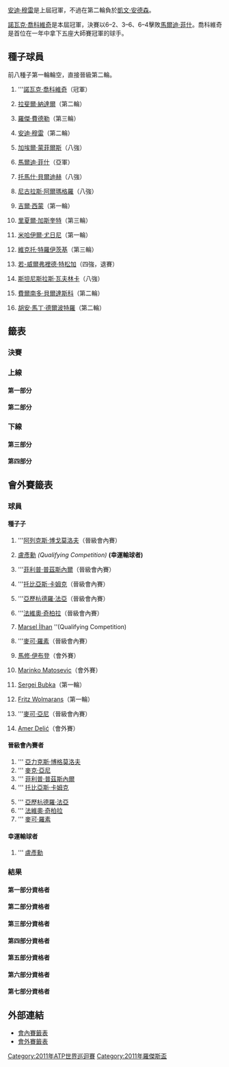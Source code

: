 {{noteTA|G1=Tennis
|1=zh-hans:圈;zh-hant:輪
|2=zh-hans:半区;zh-hant:半部;
|3=zh-hans:半决赛;zh-hk:準決賽;zh-tw:四強;
|4=zh-hans:半準决赛;zh-hk:半準決賽;zh-tw:八強;
}}

{{TennisEvents2|2011|羅傑斯盃|
|champ = {{flagicon|SRB}} [[諾瓦克·喬科維奇|諾瓦克·喬科維奇]]
|runner = {{flagicon|USA}} [[馬爾迪·菲什|馬爾迪·菲什]] 
|score = 6–2、3–6、6–4
}}

{{main|2011年羅傑斯盃}}

[[安迪·穆雷|安迪·穆雷]]是上屆冠軍，不過在第二輪負於[[凱文·安德森|凱文·安德森]]。

[[諾瓦克·喬科維奇|諾瓦克·喬科維奇]]是本屆冠軍，決賽以6–2、3–6、6–4擊敗[[馬爾迪·菲什|馬爾迪·菲什]]。喬科維奇是首位在一年中拿下五座大師賽冠軍的球手。

== 種子球員 ==
前八種子第一輪輪空，直接晉級第二輪。
{{col-begin}}
{{col-2}}
#{{flagicon|SRB}} '''[[諾瓦克·喬科維奇|諾瓦克·喬科維奇]]（冠軍）
#{{flagicon|ESP}} [[拉斐爾·納達爾|拉斐爾·納達爾]]（第二輪）
#{{flagicon|SUI}} [[羅傑·費德勒|羅傑·費德勒]]（第三輪）
#{{flagicon|GBR}} [[安迪·穆雷|安迪·穆雷]]（第二輪）
#{{flagicon|FRA}} [[加埃爾·蒙菲爾斯|加埃爾·蒙菲爾斯]]（八強）
#{{flagicon|USA}} [[馬爾迪·菲什|馬爾迪·菲什]]（亞軍）
#{{flagicon|CZE}} [[托馬什·貝爾迪赫|托馬什·貝爾迪赫]]（八強）
#{{flagicon|ESP}} [[尼古拉斯·阿爾瑪格羅|尼古拉斯·阿爾瑪格羅]]（八強）
{{col-2}}
<ol start=9>
<li>{{flagicon|FRA}} [[吉爾·西蒙|吉爾·西蒙]]（第一輪）
<li>{{flagicon|FRA}} [[里夏爾·加斯奎特|里夏爾·加斯奎特]]（第三輪）
<li>{{flagicon|RUS}} [[米哈伊爾·尤日尼|米哈伊爾·尤日尼]]（第一輪）
<li>{{flagicon|SRB}} [[維克托·特羅伊茨基|維克托·特羅伊茨基]]（第三輪）
<li>{{flagicon|FRA}} [[若-威爾弗裡德·特松加|若-威爾弗裡德·特松加]]（四強，退賽）
<li>{{flagicon|SUI}} [[斯坦尼斯拉斯·瓦夫林卡|斯坦尼斯拉斯·瓦夫林卡]]（八強）
<li>{{flagicon|ESP}} [[費爾南多·貝爾達斯科|費爾南多·貝爾達斯科]]（第二輪）
<li>{{flagicon|ARG}} [[胡安·馬丁·德爾波特羅|胡安·馬丁·德爾波特羅]]（第二輪）
</ol>
{{col-end}}

==籤表==
{{Draw key}}
=== 決賽 ===
{{8TeamBracket-Tennis3
| RD1=八強
| RD2=四強
| RD3=決賽
| team-width=175

|RD1-seed1=1
|RD1-team1='''{{flagicon|SRB}} [[諾瓦克·喬科維奇|諾瓦克·喬科維奇]]
|RD1-score1-1='''6
|RD1-score1-2='''6
|RD1-score1-3=
|RD1-seed2=5
|RD1-team2={{flagicon|FRA}} [[加埃爾·蒙菲爾斯|加埃爾·蒙菲爾斯]]
|RD1-score2-1=2
|RD1-score2-2=1
|RD1-score2-3=

|RD1-seed3=13
|RD1-team3='''{{flagicon|FRA}} [[若-威爾弗裡德·特松加|若-威爾弗裡德·特松加]]
|RD1-score3-1='''6
|RD1-score3-2='''6
|RD1-score3-3=
|RD1-seed4=8
|RD1-team4={{flagicon|ESP}} [[尼古拉斯·阿爾瑪格羅|尼古拉斯·阿爾瑪格羅]]
|RD1-score4-1=4
|RD1-score4-2=4
|RD1-score4-3= 

|RD1-seed5=6
|RD1-team5='''{{flagicon|USA}} [[馬爾迪·菲什|馬爾迪·菲什]]
|RD1-score5-1='''6
|RD1-score5-2=6<sup>8</sup>
|RD1-score5-3='''6
|RD1-seed6=14
|RD1-team6={{flagicon|SUI}} [[斯坦尼斯拉斯·瓦夫林卡|斯坦尼斯拉斯·瓦夫林卡]]
|RD1-score6-1=3
|RD1-score6-2='''7<sup>10</sup>
|RD1-score6-3=0

|RD1-seed7=7
|RD1-team7={{flagicon|CZE}} [[托馬什·貝爾迪赫|托馬什·貝爾迪赫]]
|RD1-score7-1=4
|RD1-score7-2=4
|RD1-score7-3= 
|RD1-seed8=
|RD1-team8={{flagicon|SRB}} '''[[揚科·蒂普薩雷維奇|揚科·蒂普薩雷維奇]]
|RD1-score8-1='''6
|RD1-score8-2='''6
|RD1-score8-3= 

|RD2-seed1=1
|RD2-team1='''{{flagicon|SRB}} [[諾瓦克·喬科維奇|諾瓦克·喬科維奇]]
|RD2-score1-1='''6
|RD2-score1-2=3
|RD2-score1-3= 
|RD2-seed2=13
|RD2-team2={{flagicon|FRA}} [[若-威爾弗裡德·特松加|若-威爾弗裡德·特松加]]
|RD2-score2-1=4
|RD2-score2-2=0
|RD2-score2-3=r

|RD2-seed3=6
|RD2-team3='''{{flagicon|USA}} [[馬爾迪·菲什|馬爾迪·菲什]]
|RD2-score3-1='''6
|RD2-score3-2='''6
|RD2-score3-3=
|RD2-seed4=
|RD2-team4={{flagicon|SRB}} [[揚科·蒂普薩雷維奇|揚科·蒂普薩雷維奇]]
|RD2-score4-1=3
|RD2-score4-2=4
|RD2-score4-3=

|RD3-seed1=1
|RD3-team1='''{{flagicon|SRB}} [[諾瓦克·喬科維奇|諾瓦克·喬科維奇]]
|RD3-score1-1='''6
|RD3-score1-2=3
|RD3-score1-3='''6
|RD3-seed2=6
|RD3-team2={{flagicon|USA}} [[馬爾迪·菲什|馬爾迪·菲什]]
|RD3-score2-1=2
|RD3-score2-2='''6
|RD3-score2-3=4
}}

=== 上線 ===
==== 第一部分 ====
{{16TeamBracket-Compact-Tennis3-Byes
| RD1=第一輪
| RD2=第二輪
| RD3=第三輪
| RD4=八強

|RD1-seed03= 
|RD1-team03='''{{flagicon|RUS}} [[尼古萊·達維登科|達維登科]]
|RD1-score03-1='''6
|RD1-score03-2='''6
|RD1-score03-3= 
|RD1-seed04=Q
|RD1-team04={{flagicon|ITA}} [[法維奧·奇柏拉|奇柏拉]]
|RD1-score04-1=3
|RD1-score04-2=3
|RD1-score04-3= 

|RD1-seed05= 
|RD1-team05={{flagicon|ITA}} [[安德烈亞斯·塞皮|塞皮]]
|RD1-score05-1=5
|RD1-score05-2=4
|RD1-score05-3= 
|RD1-seed06= 
|RD1-team06='''{{flagicon|CRO}} [[馬林·契利奇|契利奇]]
|RD1-score06-1='''7
|RD1-score06-2='''6
|RD1-score06-3= 

|RD1-seed07= 
|RD1-team07={{flagicon|FIN}} [[亞爾科·涅米寧|涅米寧]]
|RD1-score07-1=4
|RD1-score07-2=0
|RD1-score07-3= 
|RD1-seed08=16
|RD1-team08={{flagicon|ARG}} '''[[胡安·馬丁·德爾波特羅|德爾波特羅]]
|RD1-score08-1='''6
|RD1-score08-2='''6
|RD1-score08-3= 

|RD1-seed09=12
|RD1-team09='''{{flagicon|SRB}} [[維克托·特羅伊茨基|特羅伊茨基]]
|RD1-score09-1=2
|RD1-score09-2='''6
|RD1-score09-3='''6
|RD1-seed10=Q
|RD1-team10={{flagicon|USA}} [[麥可·亞尼|亞尼]]
|RD1-score10-1='''6
|RD1-score10-2=3
|RD1-score10-3=1

|RD1-seed11= 
|RD1-team11={{flagicon|CYP}} [[馬科斯·巴格達蒂斯|巴格達蒂斯]]
|RD1-score11-1=3
|RD1-score11-2=4
|RD1-score11-3= 
|RD1-seed12= 
|RD1-team12='''{{flagicon|USA}} [[約翰·伊斯內爾|伊斯內爾]]
|RD1-score12-1='''6
|RD1-score12-2='''6
|RD1-score12-3= 

|RD1-seed13=Q
|RD1-team13={{flagicon|USA}} '''[[亞力克斯·博格莫洛夫|博格莫洛夫]] 
|RD1-score13-1='''6
|RD1-score13-2='''7<sup>7</sup>
|RD1-score13-3= 
|RD1-seed14= 
|RD1-team14={{flagicon|FRA}} [[阿德里安·曼納里諾|曼納里諾]]
|RD1-score14-1=2
|RD1-score14-2=6<sup>4</sup>
|RD1-score14-3= 

|RD2-seed01=1
|RD2-team01={{flagicon|SRB}} '''[[諾瓦克·喬科維奇|喬科維奇]]
|RD2-score01-1='''7
|RD2-score01-2='''6
|RD2-score01-3= 
|RD2-seed02= 
|RD2-team02={{flagicon|RUS}} [[尼古萊·達維登科|達維登科]]
|RD2-score02-1=5
|RD2-score02-2=1
|RD2-score02-3= 

|RD2-seed03=
|RD2-team03='''{{flagicon|CRO}} [[馬林·契利奇|契利奇]]
|RD2-score03-1='''6
|RD2-score03-2='''6
|RD2-score03-3=
|RD2-seed04=16
|RD2-team04={{flagicon|ARG}} [[胡安·馬丁·德爾波特羅|德爾波特羅]]
|RD2-score04-1=3
|RD2-score04-2=4
|RD2-score04-3=

|RD2-seed05=12
|RD2-team05='''{{flagicon|SRB}} [[維克托·特羅伊茨基|特羅伊茨基]]
|RD2-score05-1='''6
|RD2-score05-2=3
|RD2-score05-3='''6
|RD2-seed06= 
|RD2-team06={{flagicon|USA}} [[約翰·伊斯內爾|伊斯內爾]]
|RD2-score06-1=4
|RD2-score06-2='''6
|RD2-score06-3=2

|RD2-seed07=Q
|RD2-team07={{flagicon|USA}} [[亞力克斯·博格莫洛夫|博格莫洛夫]] 
|RD2-score07-1=2
|RD2-score07-2=6<sup>5</sup>
|RD2-score07-3=
|RD2-seed08=5
|RD2-team08='''{{flagicon|FRA}} [[加埃爾·蒙菲爾斯|蒙菲爾斯]]
|RD2-score08-1='''6
|RD2-score08-2='''7<sup>7</sup>
|RD2-score08-3=

|RD3-seed01=1
|RD3-team01='''{{flagicon|SRB}} [[諾瓦克·喬科維奇|喬科維奇]]
|RD3-score01-1='''7
|RD3-score01-2='''6
|RD3-score01-3= 
|RD3-seed02=
|RD3-team02={{flagicon|CRO}} [[馬林·契利奇|契利奇]]
|RD3-score02-1=5
|RD3-score02-2=2
|RD3-score02-3= 

|RD3-seed03=12
|RD3-team03={{flagicon|SRB}} [[維克托·特羅伊茨基|特羅伊茨基]]
|RD3-score03-1='''6
|RD3-score03-2=6<sup>0</sup>
|RD3-score03-3=6<sup>5</sup>
|RD3-seed04=5
|RD3-team04='''{{flagicon|FRA}} [[加埃爾·蒙菲爾斯|蒙菲爾斯]]
|RD3-score04-1=3
|RD3-score04-2='''7<sup>7</sup>
|RD3-score04-3='''7<sup>7</sup>

|RD4-seed01=1
|RD4-team01={{flagicon|SRB}} '''[[諾瓦克·喬科維奇|喬科維奇]]
|RD4-score01-1='''6
|RD4-score01-2='''6
|RD4-score01-3=
|RD4-seed02=5
|RD4-team02={{flagicon|FRA}} [[加埃爾·蒙菲爾斯|蒙菲爾斯]]
|RD4-score02-1=2
|RD4-score02-2=1
|RD4-score02-3=
}}

==== 第二部分 ====
{{16TeamBracket-Compact-Tennis3-Byes
| RD1=第一輪
| RD2=第二輪
| RD3=第三輪
| RD4=八強

|RD1-seed03= 
|RD1-team03={{flagicon|ARG}} [[胡安·伊格納西奧·切拉|切拉]]
|RD1-score03-1='''6
|RD1-score03-2=3
|RD1-score03-3=4
|RD1-seed04=WC
|RD1-team04={{flagicon|CAN}} '''[[Vasek_Pospisil|V Pospisil]]
|RD1-score04-1=4
|RD1-score04-2='''6
|RD1-score04-3='''6

|RD1-seed05=WC
|RD1-team05='''{{flagicon|AUS}} [[伯納德·托米奇|托米奇]]
|RD1-score05-1='''7<sup>7</sup>
|RD1-score05-2='''6
|RD1-score05-3= 
|RD1-seed06=LL
|RD1-team06={{flagicon|TPE}} [[盧彥勳|盧]]
|RD1-score06-1=6<sup>5</sup>
|RD1-score06-2=3
|RD1-score06-3= 

|RD1-seed07= 
|RD1-team07={{flagicon|ITA}} [[法比奧·福尼尼|福尼尼]]
|RD1-score07-1=4
|RD1-score07-2=6<sup>0</sup>
|RD1-score07-3= 
|RD1-seed08=13
|RD1-team08='''{{flagicon|FRA}} [[若-威爾弗裡德·特松加|特松加]]
|RD1-score08-1='''6
|RD1-score08-2='''7<sup>7</sup>
|RD1-score08-3= 

|RD1-seed09=10
|RD1-team09='''{{flagicon|FRA}} [[里夏爾·加斯奎特|加斯奎特]]
|RD1-score09-1='''6
|RD1-score09-2='''6
|RD1-score09-3= 
|RD1-seed10= 
|RD1-team10={{flagicon|GER}} [[弗洛里安·邁爾|邁爾]]
|RD1-score10-1=3
|RD1-score10-2=2
|RD1-score10-3= 

|RD1-seed11= 
|RD1-team11={{flagicon|KAZ}} [[安德烈·戈盧別夫|戈盧別夫]]
|RD1-score11-1=5
|RD1-score11-2=6<sup>6</sup>
|RD1-score11-3= 
|RD1-seed12= 
|RD1-team12={{flagicon|BRA}} '''[[托馬斯·貝魯奇|貝魯奇]]
|RD1-score12-1='''7
|RD1-score12-2='''7<sup>8</sup>
|RD1-score12-3= 

|RD1-seed13= 
|RD1-team13='''{{flagicon|UKR}} [[謝爾蓋·斯坦高夫斯基|斯坦高夫斯基]]
|RD1-score13-1='''6
|RD1-score13-2='''7
|RD1-score13-3= 
|RD1-seed14= 
|RD1-team14={{flagicon|GER}} [[菲利普·科爾施賴伯|科爾施賴伯]]
|RD1-score14-1=2
|RD1-score14-2=5
|RD1-score14-3= 

|RD2-seed01=3
|RD2-team01='''{{flagicon|SUI}} [[羅傑·費德勒|費德勒]]
|RD2-score01-1='''7
|RD2-score01-2='''6
|RD2-score01-3= 
|RD2-seed02=WC
|RD2-team02={{flagicon|CAN}} [[Vasek_Pospisil|V Pospisil]]
|RD2-score02-1=5
|RD2-score02-2=3
|RD2-score02-3= 

|RD2-seed03=WC
|RD2-team03={{flagicon|AUS}} [[伯納德·托米奇|托米奇]]
|RD2-score03-1=3
|RD2-score03-2=6<sup>1</sup>
|RD2-score03-3=
|RD2-seed04=13
|RD2-team04='''{{flagicon|FRA}} [[若-威爾弗裡德·特松加|特松加]]
|RD2-score04-1='''6
|RD2-score04-2='''7<sup>7</sup>
|RD2-score04-3=

|RD2-seed05=10
|RD2-team05='''{{flagicon|FRA}} [[里夏爾·加斯奎特|加斯奎特]]
|RD2-score05-1='''6
|RD2-score05-2='''6
|RD2-score05-3=
|RD2-seed06= 
|RD2-team06={{flagicon|BRA}} [[托馬斯·貝魯奇|貝魯奇]]
|RD2-score06-1=1
|RD2-score06-2=4
|RD2-score06-3=

|RD2-seed07=
|RD2-team07={{flagicon|UKR}} [[謝爾蓋·斯坦高夫斯基|斯坦高夫斯基]]
|RD2-score07-1=2
|RD2-score07-2=6<sup>5</sup>
|RD2-score07-3=
|RD2-seed08=8
|RD2-team08='''{{flagicon|ESP}} [[尼古拉斯·阿爾瑪格羅|阿爾瑪格羅]]
|RD2-score08-1='''6
|RD2-score08-2='''7<sup>7</sup>
|RD2-score08-3=

|RD3-seed01=3
|RD3-team01={{flagicon|SUI}} [[羅傑·費德勒|費德勒]]
|RD3-score01-1=6<sup>3</sup>
|RD3-score01-2='''6
|RD3-score01-3=1
|RD3-seed02=13
|RD3-team02={{flagicon|FRA}} '''[[若-威爾弗裡德·特松加|特松加]]
|RD3-score02-1='''7<sup>7</sup>
|RD3-score02-2=4
|RD3-score02-3='''6

|RD3-seed03=10
|RD3-team03={{flagicon|FRA}} [[里夏爾·加斯奎特|加斯奎特]]
|RD3-score03-1=6<sup>5</sup>
|RD3-score03-2=3
|RD3-score03-3=
|RD3-seed04=8
|RD3-team04='''{{flagicon|ESP}} [[尼古拉斯·阿爾瑪格羅|阿爾瑪格羅]]
|RD3-score04-1='''7<sup>7</sup>
|RD3-score04-2='''6
|RD3-score04-3=

|RD4-seed01=13
|RD4-team01='''{{flagicon|FRA}} [[若-威爾弗裡德·特松加|特松加]]
|RD4-score01-1='''6
|RD4-score01-2='''6
|RD4-score01-3=
|RD4-seed02=8
|RD4-team02={{flagicon|ESP}} [[尼古拉斯·阿爾瑪格羅|阿爾瑪格羅]]
|RD4-score02-1=4
|RD4-score02-2=4
|RD4-score02-3=
}}

=== 下線 ===
==== 第三部分 ====
{{16TeamBracket-Compact-Tennis3-Byes
| RD1=第一輪
| RD2=第二輪
| RD3=第三輪
| RD4=八強

|RD1-seed03= 
|RD1-team03='''{{flagicon|ESP}} [[費利西亞諾·洛佩斯|洛佩斯]]
|RD1-score03-1='''6
|RD1-score03-2=4
|RD1-score03-3='''6
|RD1-seed04=SE
|RD1-team04={{flagicon|CZE}} [[拉德克·斯泰潘內克|斯泰潘內克]]
|RD1-score04-1=4
|RD1-score04-2='''6
|RD1-score04-3=4

|RD1-seed05=WC
|RD1-team05='''{{flagicon|LAT}} [[厄內斯特·古爾比斯|古爾比斯]]
|RD1-score05-1=3
|RD1-score05-2='''6
|RD1-score05-3='''7
|RD1-seed06= 
|RD1-team06={{flagicon|ESP}} [[胡安·卡洛斯·費雷羅|費雷羅]]
|RD1-score06-1='''6
|RD1-score06-2=1
|RD1-score06-3=5

|RD1-seed07= 
|RD1-team07='''{{flagicon|FRA}} [[米卡埃爾·洛德拉|洛德拉]]
|RD1-score07-1=3
|RD1-score07-2='''6
|RD1-score07-3='''7<sup>7</sup>
|RD1-seed08=11
|RD1-team08={{flagicon|RUS}} [[米哈伊爾·尤日尼|尤日尼]]
|RD1-score08-1='''6
|RD1-score08-2=3
|RD1-score08-3=6<sup>4</sup>

|RD1-seed09=14
|RD1-team09='''{{flagicon|SUI}} [[斯坦尼斯拉斯·瓦夫林卡|瓦夫林卡]]
|RD1-score09-1='''6
|RD1-score09-2='''6
|RD1-score09-3= 
|RD1-seed10= 
|RD1-team10={{flagicon|ARG}} [[大衛·納爾班迪安|納爾班迪安]]
|RD1-score10-1=1
|RD1-score10-2=4
|RD1-score10-3= 

|RD1-seed11=Q
|RD1-team11='''{{flagicon|USA}} [[麥可·克萊格·羅素|羅素]]
|RD1-score11-1='''7
|RD1-score11-2='''6
|RD1-score11-3= 
|RD1-seed12= 
|RD1-team12={{flagicon|ESP}} [[阿爾伯特·蒙塔涅斯|蒙塔涅斯]]
|RD1-score12-1=5
|RD1-score12-2=2
|RD1-score12-3= 

|RD1-seed13= 
|RD1-team13={{flagicon|ESP}} [[巴勃羅·安杜哈爾|安杜哈爾]]
|RD1-score13-1=4
|RD1-score13-2=4
|RD1-score13-3= 
|RD1-seed14= 
|RD1-team14={{flagicon|RSA}} '''[[凱文·安德森|安德森]]
|RD1-score14-1='''6
|RD1-score14-2='''6
|RD1-score14-3= 

|RD2-seed01=6
|RD2-team01='''{{flagicon|USA}} [[馬爾迪·菲什|菲什]]
|RD2-score01-1='''6
|RD2-score01-2='''6
|RD2-score01-3= 
|RD2-seed02= 
|RD2-team02={{flagicon|ESP}} [[費利西亞諾·洛佩斯|洛佩斯]]
|RD2-score02-1=2
|RD2-score02-2=3
|RD2-score02-3= 

|RD2-seed03=WC
|RD2-team03='''{{flagicon|LAT}} [[厄內斯特·古爾比斯|古爾比斯]]
|RD2-score03-1='''6
|RD2-score03-2=1
|RD2-score03-3=
|RD2-seed04=
|RD2-team04={{flagicon|FRA}} [[米卡埃爾·洛德拉|洛德拉]]
|RD2-score04-1=4
|RD2-score04-2=0
|RD2-score04-3=r

|RD2-seed05=14
|RD2-team05='''{{flagicon|SUI}} [[斯坦尼斯拉斯·瓦夫林卡|瓦夫林卡]]
|RD2-score05-1='''6
|RD2-score05-2='''6
|RD2-score05-3=
|RD2-seed06=Q
|RD2-team06={{flagicon|USA}} [[麥可·克萊格·羅素|羅素]]
|RD2-score06-1=3
|RD2-score06-2=2
|RD2-score06-3=

|RD2-seed07=
|RD2-team07='''{{flagicon|RSA}} [[凱文·安德森|安德森]]
|RD2-score07-1='''6
|RD2-score07-2='''6
|RD2-score07-3=
|RD2-seed08=4
|RD2-team08={{flagicon|GBR}} [[安迪·穆雷|穆雷]]
|RD2-score08-1=3
|RD2-score08-2=1
|RD2-score08-3=

|RD3-seed01=6
|RD3-team01='''{{flagicon|USA}} [[馬爾迪·菲什|菲什]]
|RD3-score01-1=4
|RD3-score01-2='''6
|RD3-score01-3='''6
|RD3-seed02=WC
|RD3-team02={{flagicon|LAT}} [[厄內斯特·古爾比斯|古爾比斯]]
|RD3-score02-1='''6
|RD3-score02-2=3
|RD3-score02-3=4

|RD3-seed03=14
|RD3-team03='''{{flagicon|SUI}} [[斯坦尼斯拉斯·瓦夫林卡|瓦夫林卡]]
|RD3-score03-1='''6
|RD3-score03-2=4
|RD3-score03-3='''6
|RD3-seed04=
|RD3-team04={{flagicon|RSA}} [[凱文·安德森|安德森]]
|RD3-score04-1=4
|RD3-score04-2='''6
|RD3-score04-3=4

|RD4-seed01=6
|RD4-team01='''{{flagicon|USA}} [[馬爾迪·菲什|菲什]]
|RD4-score01-1='''6
|RD4-score01-2=6<sup>8</sup>
|RD4-score01-3='''6
|RD4-seed02=14
|RD4-team02={{flagicon|SUI}} [[斯坦尼斯拉斯·瓦夫林卡|瓦夫林卡]]
|RD4-score02-1=3
|RD4-score02-2='''7<sup>10</sup>
|RD4-score02-3=0
}}

==== 第四部分 ====
{{16TeamBracket-Compact-Tennis3-Byes
| RD1=第一輪
| RD2=第二輪
| RD3=第三輪
| RD4=八強

|RD1-seed03= 
|RD1-team03={{flagicon|UKR}} '''[[亞歷山大·多爾戈波洛夫|多爾戈波洛夫]]
|RD1-score03-1='''6
|RD1-score03-2=5
|RD1-score03-3='''6
|RD1-seed04=WC
|RD1-team04={{flagicon|CAN}} [[Érik_Chvojka|É Chvojka]]
|RD1-score04-1=3
|RD1-score04-2='''7
|RD1-score04-3=4

|RD1-seed05= 
|RD1-team05='''{{flagicon|CRO}} [[伊沃·卡洛維奇|卡洛維奇]]
|RD1-score05-1=6<sup>2</sup>
|RD1-score05-2='''6
|RD1-score05-3='''7<sup>7</sup>
|RD1-seed06= 
|RD1-team06={{flagicon|ARG}} [[胡安·摩納哥|摩納哥]]
|RD1-score06-1='''7<sup>7</sup>
|RD1-score06-2=3
|RD1-score06-3=6<sup>5</sup>

|RD1-seed07=Q
|RD1-team07='''{{flagicon|GER}} [[菲利普·普茲斯內爾|普茲斯內爾]]
|RD1-score07-1='''7
|RD1-score07-2='''6
|RD1-score07-3= 
|RD1-seed08=9
|RD1-team08={{flagicon|FRA}} [[吉爾·西蒙|西蒙]]
|RD1-score08-1=5
|RD1-score08-2=2
|RD1-score08-3= 

|RD1-seed09=15
|RD1-team09='''{{flagicon|ESP}} [[費爾南多·貝爾達斯科|貝爾達斯科]]
|RD1-score09-1=5
|RD1-score09-2='''6
|RD1-score09-3='''6
|RD1-seed10=Q
|RD1-team10={{flagicon|GER}} [[托比亞斯·卡姆克|卡姆克]]
|RD1-score10-1='''7
|RD1-score10-2=3
|RD1-score10-3=3

|RD1-seed11= 
|RD1-team11='''{{flagicon|SRB}} [[揚科·蒂普薩雷維奇|蒂普薩雷維奇]]
|RD1-score11-1='''7
|RD1-score11-2='''6
|RD1-score11-3= 
|RD1-seed12=Q
|RD1-team12={{flagicon|COL}} [[亞歷杭德羅·法亞|法亞]]
|RD1-score12-1=5
|RD1-score12-2=1
|RD1-score12-3= 

|RD1-seed13= 
|RD1-team13='''{{flagicon|CRO}} [[伊萬·多迪格|多迪格]]
|RD1-score13-1='''6
|RD1-score13-2='''6
|RD1-score13-3= 
|RD1-seed14= 
|RD1-team14={{flagicon|FRA}} [[熱雷米·夏爾迪|夏爾迪]]
|RD1-score14-1=3
|RD1-score14-2=4
|RD1-score14-3= 

|RD2-seed01=7
|RD2-team01='''{{flagicon|CZE}} [[托馬什·貝爾迪赫|貝爾迪赫]]
|RD2-score01-1=4
|RD2-score01-2='''6
|RD2-score01-3='''6
|RD2-seed02= 
|RD2-team02={{flagicon|UKR}} [[亞歷山大·多爾戈波洛夫|多爾戈波洛夫]]
|RD2-score02-1='''6
|RD2-score02-2=2
|RD2-score02-3=3

|RD2-seed03=
|RD2-team03='''{{flagicon|CRO}} [[伊沃·卡洛維奇|卡洛維奇]]
|RD2-score03-1=6<sup>0</sup>
|RD2-score03-2='''7<sup>7</sup>
|RD2-score03-3='''7<sup>8</sup>
|RD2-seed04=Q
|RD2-team04={{flagicon|GER}} [[菲利普·普茲斯內爾|普茲斯內爾]]
|RD2-score04-1='''7<sup>7</sup>
|RD2-score04-2=6<sup>2</sup>
|RD2-score04-3=6<sup>6</sup>

|RD2-seed05=15
|RD2-team05={{flagicon|ESP}} [[費爾南多·貝爾達斯科|貝爾達斯科]]
|RD2-score05-1=4
|RD2-score05-2='''7<sup>7</sup>
|RD2-score05-3=3
|RD2-seed06= 
|RD2-team06='''{{flagicon|SRB}} [[揚科·蒂普薩雷維奇|蒂普薩雷維奇]]
|RD2-score06-1='''6
|RD2-score06-2=6<sup>5</sup>
|RD2-score06-3='''6

|RD2-seed07=
|RD2-team07='''{{flagicon|CRO}} [[伊萬·多迪格|多迪格]]
|RD2-score07-1=1
|RD2-score07-2='''7<sup>7</sup>
|RD2-score07-3='''7<sup>7</sup>
|RD2-seed08=2
|RD2-team08={{flagicon|ESP}} [[拉斐爾·納達爾|納達爾]]
|RD2-score08-1='''6
|RD2-score08-2=6<sup>5</sup>
|RD2-score08-3=6<sup>5</sup>

|RD3-seed01=7
|RD3-team01='''{{flagicon|CZE}} [[托馬什·貝爾迪赫|貝爾迪赫]]
|RD3-score01-1='''6
|RD3-score01-2='''7<sup>7</sup>
|RD3-score01-3= 
|RD3-seed02=
|RD3-team02={{flagicon|CRO}} [[伊沃·卡洛維奇|卡洛維奇]]
|RD3-score02-1=3
|RD3-score02-2=6<sup>2</sup>
|RD3-score02-3= 

|RD3-seed03= 
|RD3-team03={{flagicon|SRB}} '''[[揚科·蒂普薩雷維奇|蒂普薩雷維奇]]
|RD3-score03-1='''6
|RD3-score03-2='''6
|RD3-score03-3=
|RD3-seed04=
|RD3-team04={{flagicon|CRO}} [[伊萬·多迪格|多迪格]]
|RD3-score04-1=1
|RD3-score04-2=4
|RD3-score04-3=

|RD4-seed01=7
|RD4-team01={{flagicon|CZE}} [[托馬什·貝爾迪赫|貝爾迪赫]]
|RD4-score01-1=4
|RD4-score01-2=4
|RD4-score01-3=
|RD4-seed02= 
|RD4-team02={{flagicon|SRB}} '''[[揚科·蒂普薩雷維奇|蒂普薩雷維奇]]
|RD4-score02-1='''6
|RD4-score02-2='''6
|RD4-score02-3=
}}

==會外賽籤表==
===球員===
====種子子====
{{col-begin}}
{{col-2}}
# {{flagicon|USA}} '''[[阿列克斯·博戈莫洛夫|阿列克斯·博戈莫洛夫]]（晉級會內賽）
# {{flagicon|TPE}} [[盧彥勳|盧彥勳]] ''(Qualifying Competition)'' '''(幸運輸球者)'''
# {{flagicon|GER}} '''[[菲利普·普茲斯內爾|菲利普·普茲斯內爾]]（晉級會內賽）
# {{flagicon|GER}} '''[[托比亞斯·卡姆克|托比亞斯·卡姆克]]（晉級會內賽）
# {{flagicon|COL}} '''[[亞歷杭德羅·法亞|亞歷杭德羅·法亞]]（晉級會內賽）
# {{flagicon|ITA}} '''[[法維奧·奇柏拉|法維奧·奇柏拉]]（晉級會內賽）
# {{flagicon|TUR}} [[Marsel_İlhan|Marsel İlhan]] ''(Qualifying Competition)
{{col-2}}
<ol start="8">
<li>{{flagicon|USA}} '''[[麥可·克萊格·羅素|麥可·羅素]]（晉級會內賽）
<li>{{flagicon|AUS}} [[馬修·伊布登|馬修·伊布登]]（會外賽）
<li>{{flagicon|AUS}} [[Marinko_Matosevic|Marinko Matosevic]]（會外賽）
<li>{{flagicon|UKR}} [[Sergei_Bubka_(tennis)|Sergei Bubka]]（第一輪）
<li>{{flagicon|RSA}} [[Fritz_Wolmarans|Fritz Wolmarans]]（第一輪）
<li>{{flagicon|USA}} '''[[麥可·亞尼|麥可·亞尼]]（晉級會內賽）
<li>{{flagicon|BIH}} [[Amer_Delić|Amer Delić]]（會外賽）
</ol>
{{col-end}}

====晉級會內賽者====
{{col-begin}}
{{col-2}}
# '''{{flagicon|USA}} [[亞力克斯·博格莫洛夫|亞力克斯·博格莫洛夫]]
# '''{{flagicon|USA}} [[麥克·亞尼|麥克·亞尼]]
# '''{{flagicon|GER}} [[菲利普·普茲斯內爾|菲利普·普茲斯內爾]]
# '''{{flagicon|GER}} [[托比亞斯·卡姆克|托比亞斯·卡姆克]]
{{col-2}}
<ol start=5>
<li> '''{{flagicon|COL}} [[亞歷杭德羅·法亞|亞歷杭德羅·法亞]]
<li> '''{{flagicon|ITA}} [[法維奧·奇柏拉|法維奧·奇柏拉]]
<li> '''{{flagicon|USA}} [[麥可·克萊格·羅素|麥可·羅素]]
</ol>
{{col-end}}

====幸運輸球者====
{{col-begin}}
{{col-2}}
# '''{{flagicon|TPE}} [[盧彥勳|盧彥勳]]
</ol>
{{col-end}}

===結果===
====第一部分資格者====
{{4TeamBracket-Tennis3-v2
| RD1=第一輪
| RD2=資格晉級賽

|team-width=175

| RD1-seed1=1
| RD1-team1={{flagicon|USA}} [[亞力克斯·博格莫洛夫|亞力克斯·博格莫洛夫]]
| RD1-score1-1= 
| RD1-score1-2= 
| RD1-score1-3= 
| RD1-seed2= 
| RD1-team2=bye
| RD1-score2-1= 
| RD1-score2-2= 
| RD1-score2-3= 

| RD1-seed3= 
| RD1-team3={{flagicon|MEX}} [[Daniel_Garza|Daniel Garza]]
| RD1-score3-1=5
| RD1-score3-2=1
| RD1-score3-3= 
| RD1-seed4=10
| RD1-team4='''{{flagicon|AUS}} [[Marinko_Matosevic|Marinko Matosevic]]
| RD1-score4-1='''7
| RD1-score4-2='''6
| RD1-score4-3= 

| RD2-seed1=1
| RD2-team1='''{{flagicon|USA}} [[亞力克斯·博格莫洛夫|亞力克斯·博格莫洛夫]]
| RD2-score1-1='''7<sup>7</sup>
| RD2-score1-2=4
| RD2-score1-3='''6
| RD2-seed2=10
| RD2-team2={{flagicon|AUS}} [[Marinko_Matosevic|Marinko Matosevic]]
| RD2-score2-1=6<sup>0</sup>
| RD2-score2-2='''6
| RD2-score2-3=3
}}

====第二部分資格者====
{{4TeamBracket-Tennis3-v2
| RD1=第一輪
| RD2=資格晉級賽

|team-width=175

| RD1-seed1=2
| RD1-team1={{flagicon|TPE}} [[盧彥勳|盧彥勳]]
| RD1-score1-1= 
| RD1-score1-2= 
| RD1-score1-3= 
| RD1-seed2= 
| RD1-team2=bye
| RD1-score2-1= 
| RD1-score2-2= 
| RD1-score2-3= 

| RD1-seed3=Alt
| RD1-team3={{flagicon|CAN}} [[史蒂文·迭斯|史蒂文·迭斯]]
| RD1-score3-1=0
| RD1-score3-2=3
| RD1-score3-3= 
| RD1-seed4=13
| RD1-team4='''{{flagicon|USA}} [[麥可·亞尼|麥可·亞尼]]
| RD1-score4-1='''6
| RD1-score4-2='''6
| RD1-score4-3= 

| RD2-seed1=2
| RD2-team1={{flagicon|TPE}} [[盧彥勳|盧彥勳]]
| RD2-score1-1=4
| RD2-score1-2=4
| RD2-score1-3= 
| RD2-seed2=13
| RD2-team2='''{{flagicon|USA}} [[麥可·亞尼|麥可·亞尼]]
| RD2-score2-1='''6
| RD2-score2-2='''6
| RD2-score2-3= 
}}

====第三部分資格者====
{{4TeamBracket-Tennis3-v2
| RD1=第一輪
| RD2=資格晉級賽

|team-width=175

| RD1-seed1=3
| RD1-team1='''{{flagicon|GER}} [[菲利普·普茲斯內爾|菲利普·普茲斯內爾]]
| RD1-score1-1='''6
| RD1-score1-2='''6
| RD1-score1-3= 
| RD1-seed2= 
| RD1-team2={{flagicon|USA}} [[Nicholas_Monroe|Nicholas Monroe]]
| RD1-score2-1=2
| RD1-score2-2=4
| RD1-score2-3= 

| RD1-seed3= 
| RD1-team3='''{{flagicon|USA}} Greg Ouellette
| RD1-score3-1=4
| RD1-score3-2='''7<sup>7</sup>
| RD1-score3-3='''6
| RD1-seed4=12
| RD1-team4={{flagicon|RSA}} [[Fritz_Wolmarans|Fritz Wolmarans]]
| RD1-score4-1='''6
| RD1-score4-2=6<sup>4</sup>
| RD1-score4-3=3

| RD2-seed1=3
| RD2-team1='''{{flagicon|GER}} [[菲利普·普茲斯內爾|菲利普·普茲斯內爾]]
| RD2-score1-1='''6
| RD2-score1-2='''6
| RD2-score1-3= 
| RD2-seed2= 
| RD2-team2={{flagicon|USA}} Greg Ouellette
| RD2-score2-1=4
| RD2-score2-2=4
| RD2-score2-3= 
}}

====第四部分資格者====
{{4TeamBracket-Tennis3-v2
| RD1=第一輪
| RD2=資格晉級賽

|team-width=175

| RD1-seed1=4
| RD1-team1='''{{flagicon|GER}} [[托比亞斯·卡姆克|托比亞斯·卡姆克]]
| RD1-score1-1=6<sup>2</sup>
| RD1-score1-2='''6
| RD1-score1-3='''6
| RD1-seed2=Alt
| RD1-team2={{flagicon|NZL}} [[Artem_Sitak|Artem Sitak]]
| RD1-score2-1='''7<sup>7</sup>
| RD1-score2-2=3
| RD1-score2-3=3

| RD1-seed3= 
| RD1-team3={{flagicon|CAN}} [[Pierre-Ludovic_Duclos|Pierre-Ludovic Duclos]]
| RD1-score3-1=4
| RD1-score3-2=6<sup>4</sup>
| RD1-score3-3= 
| RD1-seed4=9
| RD1-team4='''{{flagicon|AUS}} [[馬修·伊布登|馬修·伊布登]]
| RD1-score4-1='''6
| RD1-score4-2='''7<sup>7</sup>
| RD1-score4-3= 

| RD2-seed1=4
| RD2-team1='''{{flagicon|GER}} [[托比亞斯·卡姆克|托比亞斯·卡姆克]]
| RD2-score1-1=6<sup>5</sup>
| RD2-score1-2='''6
| RD2-score1-3='''6
| RD2-seed2=9
| RD2-team2={{flagicon|AUS}} [[馬修·伊布登|馬修·伊布登]]
| RD2-score2-1='''7<sup>7</sup>
| RD2-score2-2=3
| RD2-score2-3=2
}}

====第五部分資格者====
{{4TeamBracket-Tennis3-v2
| RD1=第一輪
| RD2=資格晉級賽

|team-width=175

| RD1-seed1=5
| RD1-team1='''{{flagicon|COL}} [[亞歷杭德羅·法亞|亞歷杭德羅·法亞]]
| RD1-score1-1=6<sup>2</sup>
| RD1-score1-2='''6
| RD1-score1-3='''6
| RD1-seed2= 
| RD1-team2={{flagicon|USA}} [[Zack_Fleishman|Zack Fleishman]]
| RD1-score2-1='''7<sup>7</sup>
| RD1-score2-2=2
| RD1-score2-3=2

| RD1-seed3= 
| RD1-team3={{flagicon|USA}} [[Kevin_Kim|Kevin Kim]]
| RD1-score3-1=3
| RD1-score3-2=3
| RD1-score3-3= 
| RD1-seed4=14
| RD1-team4='''{{flagicon|BIH}} [[Amer_Delić|Amer Delić]]
| RD1-score4-1='''6
| RD1-score4-2='''6
| RD1-score4-3= 

| RD2-seed1=5
| RD2-team1='''{{flagicon|COL}} [[亞歷杭德羅·法亞|亞歷杭德羅·法亞]]
| RD2-score1-1='''6
| RD2-score1-2='''6
| RD2-score1-3= 
| RD2-seed2=14
| RD2-team2={{flagicon|BIH}} [[Amer_Delić|Amer Delić]]
| RD2-score2-1=3
| RD2-score2-2=2
| RD2-score2-3= 
}}

====第六部分資格者====
{{4TeamBracket-Tennis3-v2
| RD1=第一輪
| RD2=資格晉級賽

|team-width=175

| RD1-seed1=6
| RD1-team1='''{{flagicon|ITA}} [[法維奧·奇柏拉|法維奧·奇柏拉]]
| RD1-score1-1='''6
| RD1-score1-2='''6
| RD1-score1-3= 
| RD1-seed2=WC
| RD1-team2={{flagicon|SUI}} [[George_Bastl|George Bastl]]
| RD1-score2-1=3
| RD1-score2-2=1
| RD1-score2-3= 

| RD1-seed3= 
| RD1-team3='''{{flagicon|USA}} [[傑西·萊文|傑西·萊文]]
| RD1-score3-1='''6
| RD1-score3-2=2
| RD1-score3-3='''7<sup>7</sup>
| RD1-seed4=11
| RD1-team4={{flagicon|UKR}} [[Sergei_Bubka_(tennis)|Sergei Bubka]]
| RD1-score4-1=4
| RD1-score4-2='''6
| RD1-score4-3=6<sup>4</sup>

| RD2-seed1=6
| RD2-team1='''{{flagicon|ITA}} [[法維奧·奇柏拉|法維奧·奇柏拉]]
| RD2-score1-1='''6
| RD2-score1-2='''6
| RD2-score1-3= 
| RD2-seed2= 
| RD2-team2={{flagicon|USA}} [[傑西·萊文|傑西·萊文]]
| RD2-score2-1=2
| RD2-score2-2=1
| RD2-score2-3= 
}}

====第七部分資格者====
{{4TeamBracket-Tennis3-v2
| RD1=第一輪
| RD2=資格晉級賽

|team-width=175

| RD1-seed1=7
| RD1-team1='''{{flagicon|TUR}} [[Marsel_İlhan|Marsel İlhan]]
| RD1-score1-1='''6
| RD1-score1-2='''6
| RD1-score1-3= 
| RD1-seed2=WC
| RD1-team2={{flagicon|USA}} William Boe-Wiegaard
| RD1-score2-1=3
| RD1-score2-2=4
| RD1-score2-3= 

| RD1-seed3= 
| RD1-team3={{flagicon|JPN}} [[Toshihide_Matsui|Toshihide Matsui]]
| RD1-score3-1=4
| RD1-score3-2='''7
| RD1-score3-3=4
| RD1-seed4=8
| RD1-team4='''{{flagicon|USA}} [[麥可·克萊格·羅素|麥可·羅素]]
| RD1-score4-1='''6
| RD1-score4-2=5
| RD1-score4-3='''6

| RD2-seed1=7
| RD2-team1={{flagicon|TUR}} [[Marsel_İlhan|Marsel İlhan]]
| RD2-score1-1=5
| RD2-score1-2=2
| RD2-score1-3= 
| RD2-seed2=8
| RD2-team2='''{{flagicon|USA}} [[麥可·克萊格·羅素|麥可·羅素]]
| RD2-score2-1='''7
| RD2-score2-2='''6
| RD2-score2-3= 
}}
==外部連結==
*[http://www.atpworldtour.com/posting/2011/421/mds.pdf 會內賽籤表]{{Wayback|url=http://www.atpworldtour.com/posting/2011/421/mds.pdf |date=20150924165427 }}
*[http://www.atpworldtour.com/posting/2011/421/qs.pdf 會外賽籤表]{{Wayback|url=http://www.atpworldtour.com/posting/2011/421/qs.pdf |date=20120201132051 }}

[[Category:2011年ATP世界巡迴賽|Category:2011年ATP世界巡迴賽]]
[[Category:2011年羅傑斯盃|Category:2011年羅傑斯盃]]